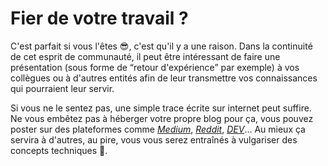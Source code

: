 # Fier de votre travail ?

C'est parfait si vous l'êtes 😎, c'est qu'il y a une raison. Dans la continuité de cet esprit de communauté, il peut être intéressant de faire une présentation (sous forme de “retour d'expérience” par exemple) à vos collègues ou à d'autres entités afin de leur transmettre vos connaissances qui pourraient leur servir.

Si vous ne le sentez pas, une simple trace écrite sur internet peut suffire. Ne vous embêtez pas à héberger votre propre blog pour ça, vous pouvez poster sur des plateformes comme [_Medium_](https://medium.com/), [_Reddit_](https://www.reddit.com/), [_DEV_](https://dev.to/)… Au mieux ça servira à d'autres, au pire, vous vous serez entraînés à vulgariser des concepts techniques 🙌.
